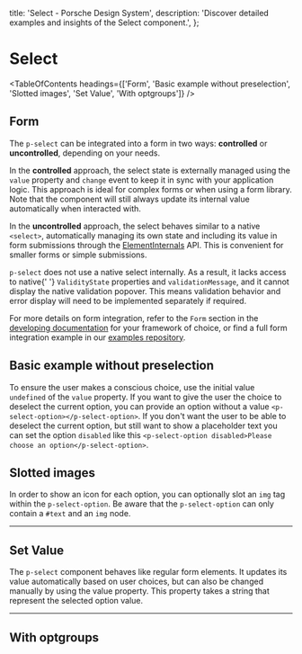 
  title: 'Select - Porsche Design System',
  description: 'Discover detailed examples and insights of the Select component.',
};

# Select <ComponentStatus tagName="p-select"></ComponentStatus>

<TableOfContents
  headings={['Form', 'Basic example without preselection', 'Slotted images', 'Set Value', 'With optgroups']}
/>

## Form

The `p-select` can be integrated into a form in two ways: **controlled** or **uncontrolled**, depending on your needs.

In the **controlled** approach, the select state is externally managed using the `value` property and `change` event to
keep it in sync with your application logic. This approach is ideal for complex forms or when using a form library. Note
that the component will still always update its internal value automatically when interacted with.

In the **uncontrolled** approach, the select behaves similar to a native `<select>`, automatically managing its own
state and including its value in form submissions through the
[ElementInternals](https://developer.mozilla.org/en-US/docs/Web/API/ElementInternals) API. This is convenient for
smaller forms or simple submissions.

<Notification heading="Attention" heading-tag="h2" state="warning">
  <code>p-select</code> does not use a native select internally. As a result, it lacks access to native{' '}
  <code>ValidityState</code>
  properties and <code>validationMessage</code>, and it cannot display the native validation popover. This means
  validation behavior and error display will need to be implemented separately if required.
</Notification>

For more details on form integration, refer to the `Form` section in the
[developing documentation](/developing/introduction) for your framework of choice, or find a full form integration
example in our [examples repository](https://github.com/porsche-design-system/examples/tree/main/frameworks).

<ComponentExample codeSample={selectExampleForm} />

## Basic example without preselection

To ensure the user makes a conscious choice, use the initial value `undefined` of the `value` property. If you want to
give the user the choice to deselect the current option, you can provide an option without a value
`<p-select-option></p-select-option>`. If you don't want the user to be able to deselect the current option, but still
want to show a placeholder text you can set the option `disabled` like this
`<p-select-option disabled>Please choose an option</p-select-option>`.

<ComponentExample codeSample={selectExampleRequired} />

## Slotted images

In order to show an icon for each option, you can optionally slot an `img` tag within the `p-select-option`. Be aware
that the `p-select-option` can only contain a `#text` and an `img` node.

<ComponentStory story={selectStorySlottedImages} />

---

## Set Value

The `p-select` component behaves like regular form elements. It updates its value automatically based on user choices,
but can also be changed manually by using the value property. This property takes a string that represent the selected
option value.

<ComponentExample codeSample={selectExampleDynamic} />

---

## With optgroups

<ComponentStory story={selectStoryOptgroups} />
